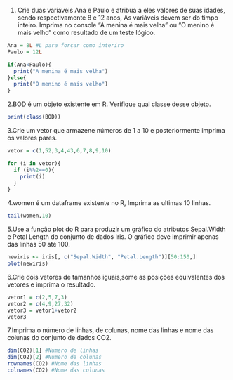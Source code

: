 1. Crie duas variáveis Ana e Paulo e atribua a eles valores de suas idades, sendo respectivamente 8 e 12 anos, As variáveis devem ser do timpo inteiro. Imprima no console "A menina é mais velha" ou "O menino é mais velho" como resultado de um teste lógico.
```r
Ana = 8L #L para forçar como interiro
Paulo = 12L

if(Ana<Paulo){
  print("A menina é mais velha")
}else{
  print("O menino é mais velho")
}
```

2.BOD é um objeto existente em R. Verifique qual classe desse objeto.
```r
print(class(BOD))
```

3.Crie um vetor que armazene números de 1 a 10 e posteriormente imprima os valores pares.
```r
vetor = c(1,52,3,4,43,6,7,8,9,10)

for (i in vetor){
  if (i%%2==0){
    print(i)
  }
}
```

4.women é um dataframe existente no R, Imprima as ultimas 10 linhas.
```r
tail(women,10)
```
5.Use a função plot do R para produzir um gráfico do atributos Sepal.Width e Petal Length do conjunto de dados Iris. O gráfico deve imprimir apenas das linhas 50 até 100.
```r
newiris <- iris[, c("Sepal.Width", "Petal.Length")][50:150,]
plot(newiris)
```

6.Crie dois vetores de tamanhos iguais,some as posições equivalentes dos vetores e imprima o resultado.
```r
vetor1 = c(2,5,7,3)
vetor2 = c(4,9,27,32)
vetor3 = vetor1+vetor2
vetor3
```

7.Imprima o número de linhas, de colunas, nome das linhas e nome das colunas do conjunto de dados CO2.
```r
dim(CO2)[1] #Numero de linhas
dim(CO2)[2] #Numero de colunas
rownames(CO2) #Nome das linhas
colnames(CO2) #Nome das colunas

```

